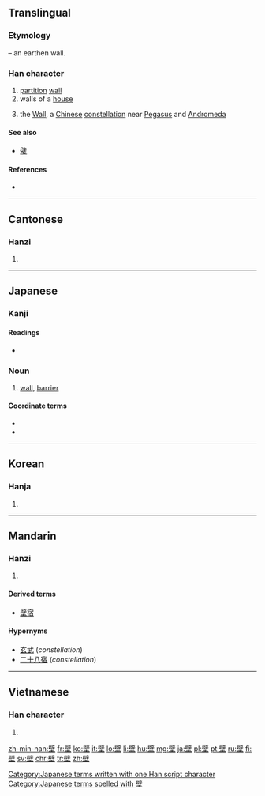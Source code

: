 {{also|璧}}
==Translingual==
===Etymology===
{{Han compound|土|t1=earth|辟|ls=psc|c1=s|c2=p}} – an earthen wall.
{{wikipedia|Wall (Chinese constellation)}}
===Han character===
{{Han char|rn=32|rad=土|as=13|sn=16|four=7010<sub>4</sub>|canj=尸十土 (SJG)|ids=⿱[[辟]][[土]]}}

# [[partition]] [[wall]]
# walls of a [[house]]
# {{context|astronomy|lang=zh}} the [[Wall]], a [[Chinese]] [[constellation]] near [[Pegasus]] and [[Andromeda]]

====See also====
* [[璧]] <!-- visually similar, sometimes confused (in Japan) -->

====References====
* {{Han ref|kx=0240.100|dkj=05516|dj=0479.290|hdz=10494.080|uh=58C1|ud=22721|bh=BEC0|bd=48832}}

----

==Cantonese==

===Hanzi===
{{yue-hanzi|jyut=[[bek3]], [[bik1]], [[bik3]]|y=bek3, bik1, bik3}}

# {{defn|lang=yue|sort=土13}}

----

==Japanese==

===Kanji===
{{ja-kanji|grade=c|rs=土13}}

====Readings====
* {{ja-readings|on=[[へき]] ([[heki]])|kun=[[かべ]] ([[kabe]])}}

===Noun===
{{ja-noun|k|hira=かべ|rom=kabe}}

# [[wall]], [[barrier]]

====Coordinate terms====
* {{term|床||[[floor]]|tr=[[ゆか]], [[yuka]]|lang=ja}}
* {{term|天井||[[ceiling]]|tr=[[てんじょう]], [[tenjō]]|lang=ja}}

[[Category:Japanese terms written with one Han script character]]
[[Category:Japanese terms spelled with 壁]]

----

==Korean==

===Hanja===
{{ko-hanja|hangeul=벽|rv=byeok|mr=pyŏk}}

# {{defn|lang=ko|sort=土13}}

----

==Mandarin==

===Hanzi===
{{cmn-hanzi|pin=[[bì]] ([[bi4]]), [[Bì]] ([[Bi4]]), [[yǒng]] ([[yong3]])|wg=pi<sup>4</sup>, Pi<sup>4</sup>, yung<sup>3</sup>}}

# {{defn|lang=zh|sort=土13}}

====Derived terms====
* [[壁宿]]

====Hypernyms====
* [[玄武]] (''constellation'')
* [[二十八宿]] (''constellation'')

----

==Vietnamese==

===Han character===
{{vi-hantu|[[bích]], [[bệch]], [[bịch]], [[vách]]|rs=土13}}

# {{defn|lang=vi|sort=土13}}

[[zh-min-nan:壁]]
[[fr:壁]]
[[ko:壁]]
[[it:壁]]
[[lo:壁]]
[[li:壁]]
[[hu:壁]]
[[mg:壁]]
[[ja:壁]]
[[pl:壁]]
[[pt:壁]]
[[ru:壁]]
[[fi:壁]]
[[sv:壁]]
[[chr:壁]]
[[tr:壁]]
[[zh:壁]]